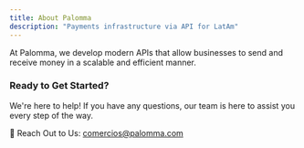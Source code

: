 ```yaml
---
title: About Palomma
description: "Payments infrastructure via API for LatAm"
---
```


At Palomma, we develop modern APIs that allow businesses to send and receive money in a scalable and efficient manner.

### Ready to Get Started?

We're here to help! If you have any questions, our team is here to assist you every step of the way.

📧 Reach Out to Us: comercios@palomma.com
